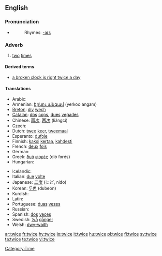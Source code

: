 ==English==

===Pronunciation===
*{{audio|en-us-twice.ogg|Audio (US)}}
*:Rhymes: [[Rhymes:English:-aɪs|-aɪs]]

===Adverb===
{{en-adv|-}}

# [[two]] [[time]]s

====Derived terms====
*[[a broken clock is right twice a day]]

====Translations====
{{trans-top|two times}}
* Arabic: {{ARchar|[[مرتين]]}} {{unicode|(maraté:n)}}
* Armenian: [[երկու անգամ]] (yerkoo angam)
* [[Breton]]: [[div]] [[wech]]
* [[Catalan]]: [[dos]] [[cops]], [[dues]] [[vegades]]
* Chinese: [[兩次]], [[两次]] (liǎngcì)
* Czech: {{t-|cs|dvakrát}}
* Dutch: [[twee]] [[keer]], [[tweemaal]]
* Esperanto: [[dufoje]]
* Finnish: [[kaksi]] [[kertaa]], [[kahdesti]]
* French: [[deux]] [[fois]]
* German: {{t-|de|zweimal}}
* Greek: [[δυό]] [[φορές]] (dió forés)
* Hungarian: {{t-|hu|kétszer}}
{{trans-mid}}
* Icelandic: {{t-|is|tvisvar}}
* Italian: [[due]] [[volte]]
* Japanese: [[二度]] (にど, nido)
* Korean: [[두번]] (dubeon)
* Kurdish: {{KUchar|[[دووجار]]}}
* Latin: {{t+|la|bis}}
* Portuguese: [[duas]] [[vez#Portuguese|vezes]]
* Russian: {{t+|ru|дважды|tr=dváždy|sc=Cyrl}}
* Spanish: [[dos]] [[vez#Spanish|veces]]
* Swedish: [[två]] [[gånger]]
* Welsh: [[dwy-waith]]
{{trans-bottom}}

[[Category:Time]]

[[ar:twice]]
[[fr:twice]]
[[hy:twice]]
[[io:twice]]
[[it:twice]]
[[hu:twice]]
[[pl:twice]]
[[fi:twice]]
[[sv:twice]]
[[ta:twice]]
[[te:twice]]
[[vi:twice]]